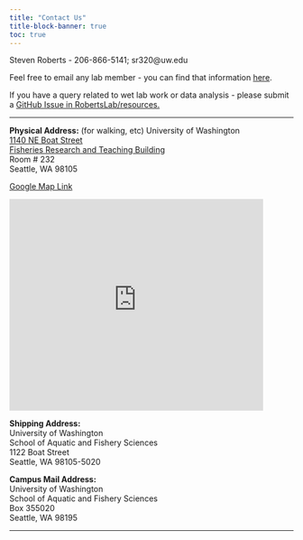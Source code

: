 ```yaml
---
title: "Contact Us"
title-block-banner: true
toc: true
---
```


Steven Roberts - 206-866-5141; sr320\@uw.edu

Feel free to email any lab member - you can find that information [here](people.qmd).

If you have a query related to wet lab work or data analysis - please submit a [GitHub Issue in RobertsLab/resources.](https://github.com/RobertsLab/resources/issues)

<hr />

<strong>Physical Address:</strong> (for walking, etc) University of Washington <a href="http://uw.edu/maps/?FTR">\
1140 NE Boat Street\
Fisheries Research and Teaching Building</a>\
Room \# 232\
Seattle, WA 98105

[Google Map Link](https://goo.gl/maps/GDtRRsUCMGfuYQ3Q9)

<iframe src="http://www.washington.edu/maps/embed/?place=79" width="450" height="375" frameborder="0">

</iframe>

<strong>Shipping Address:</strong>\
University of Washington\
School of Aquatic and Fishery Sciences\
1122 Boat Street\
Seattle, WA 98105-5020

<strong>Campus Mail Address:</strong>\
University of Washington\
School of Aquatic and Fishery Sciences\
Box 355020\
Seattle, WA 98195

<hr />
